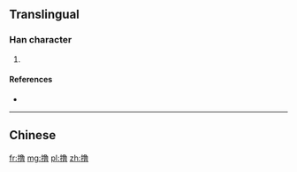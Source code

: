 {{also|擼}}
==Translingual==

===Han character===
{{Han char|rn=64|rad=手|as=12|sn=15|four=|canj=QNWA,XQNWA|ids=⿰扌鲁}}

# {{defn|Han|sort=手12}}

====References====
* {{Han ref|kx=0457.161|hdz=31961.031|uh=64B8|ud=25784}}

----

==Chinese==
{{zh-see|擼}}

[[fr:撸]]
[[mg:撸]]
[[pl:撸]]
[[zh:撸]]
